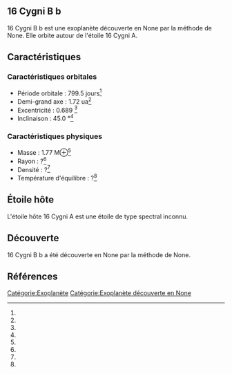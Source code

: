 == 16 Cygni B b ==

{{Infobox Exoplanète
| nom = 16 Cygni B b
| image = 
| légende = 
| étoile = 16 Cygni A
| constellation = 
| ascension_droite = 
| déclinaison = 
| distance = ?
| type_spectral = ?
| masse = 1.77 M⊕<ref></ref>
| rayon = ?<ref></ref>
| densité = ?<ref></ref>
| gravité = ?<ref></ref>
| température = ?<ref></ref>
| période = 799.5 j<ref></ref>
| demi_grand_axe = 1.72 ua<ref></ref>
| excentricité = 0.689 <ref></ref>
| inclinaison = 45.0 °<ref></ref>
| méthode_découverte = ?
| date_découverte = ?
| statut = Confirmée
}}

16 Cygni B b est une exoplanète découverte en None par la méthode de None. Elle orbite autour de l'étoile 16 Cygni A.

== Caractéristiques ==

=== Caractéristiques orbitales ===
* Période orbitale : 799.5 jours<ref></ref>
* Demi-grand axe : 1.72 ua<ref></ref>
* Excentricité : 0.689 <ref></ref>
* Inclinaison : 45.0 °<ref></ref>

=== Caractéristiques physiques ===
* Masse : 1.77 M⊕<ref></ref>
* Rayon : ?<ref></ref>
* Densité : ?<ref></ref>
* Température d'équilibre : ?<ref></ref>

== Étoile hôte ==

{{Infobox Étoile
| nom = 16 Cygni A
| image = 
| légende = 
| constellation = 
| ascension_droite = 
| déclinaison = 
| distance = ?
| type_spectral = ?
| magnitude_absolue = 
| magnitude_apparente = 
| masse = ?<ref></ref>
| rayon = ?<ref></ref>
| température = ?<ref></ref>
| métallicité = ?<ref></ref>
| âge = ?<ref></ref>
}}

L'étoile hôte 16 Cygni A est une étoile de type spectral inconnu.

== Découverte ==

16 Cygni B b a été découverte en None par la méthode de None.

== Références ==
<references />

[[Catégorie:Exoplanète]]
[[Catégorie:Exoplanète découverte en None]]
